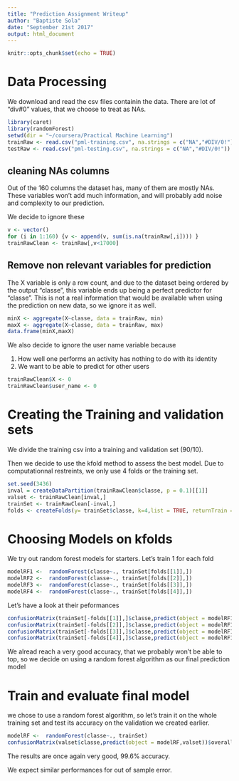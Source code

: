 ---
title: "Prediction Assignment Writeup"
author: "Baptiste Sola"
date: "September 21st 2017"
output: html_document
---

```{r setup, include=FALSE}
knitr::opts_chunk$set(echo = TRUE)
```

# Data Processing

We download and read the csv files containin the data. There are lot of "div#0" values, that we choose to treat as NAs.
```{r, message=FALSE, warning=FALSE}
library(caret)
library(randomForest)
setwd(dir = "~/coursera/Practical Machine Learning")
trainRaw <- read.csv("pml-training.csv", na.strings = c("NA","#DIV/0!"))
testRaw <- read.csv("pml-testing.csv", na.strings = c("NA","#DIV/0!"))
```

## cleaning NAs columns 

Out of the 160 columns the dataset has, many of them are mostly NAs. These variables won't add much information, and will probably add noise and complexity to our prediction.

We decide to ignore these 
```{r}
v <- vector()
for (i in 1:160) {v <- append(v, sum(is.na(trainRaw[,i]))) }
trainRawClean <- trainRaw[,v<17000]
```

## Remove non relevant variables for prediction

The X variable is only a row count, and due to the dataset being ordered by the output "classe", this variable ends up being a perfect predictor for "classe". This is not a real information that would be available when using the prediction on new data, so we ignore it as well.

```{r}
minX <- aggregate(X~classe, data = trainRaw, min)
maxX <- aggregate(X~classe, data = trainRaw, max)
data.frame(minX,maxX)
```

We also decide to ignore the user name variable because 

1. How well one performs an activity has nothing to do with its identity
2. We want to be able to predict for other users

```{r}
trainRawClean$X <- 0
trainRawClean$user_name <- 0
```

# Creating the Training and validation sets

We divide the training csv into a training and validation set (90/10).

Then we decide to use the kfold method to assess the best model. Due to computationnal restreints, we only use 4 folds or the training set.

```{r}
set.seed(3436)
inval = createDataPartition(trainRawClean$classe, p = 0.1)[[1]]
valset <- trainRawClean[inval,]
trainSet <- trainRawClean[-inval,]
folds <- createFolds(y= trainSet$classe, k=4,list = TRUE, returnTrain = TRUE)
```


# Choosing Models on kfolds

We try out random forest models for starters. Let's train 1 for each fold

```{r}
modelRF1 <-  randomForest(classe~., trainSet[folds[[1]],])
modelRF2 <-  randomForest(classe~., trainSet[folds[[2]],])
modelRF3 <-  randomForest(classe~., trainSet[folds[[3]],])
modelRF4 <-  randomForest(classe~., trainSet[folds[[4]],])
```

Let's have a look at their peformances
```{r}
confusionMatrix(trainSet[-folds[[1]],]$classe,predict(object = modelRF1,trainSet[-folds[[1]],]))$overall
confusionMatrix(trainSet[-folds[[2]],]$classe,predict(object = modelRF1,trainSet[-folds[[2]],]))$overall
confusionMatrix(trainSet[-folds[[3]],]$classe,predict(object = modelRF1,trainSet[-folds[[3]],]))$overall
confusionMatrix(trainSet[-folds[[4]],]$classe,predict(object = modelRF1,trainSet[-folds[[4]],]))$overall
```
We alread reach a very good accuracy, that we probably won't be able to top, so we decide on using a random forest algorithm as our final prediction model

# Train and evaluate final model
we chose to use a random forest algorithm, so let's train it on the whole training set and test its accuracy on the validation we created earlier.

```{r}
modelRF <-  randomForest(classe~., trainSet)
confusionMatrix(valset$classe,predict(object = modelRF,valset))$overall
```

The results are once again very good, 99.6% accuracy. 

We expect similar performances for out of sample error.





